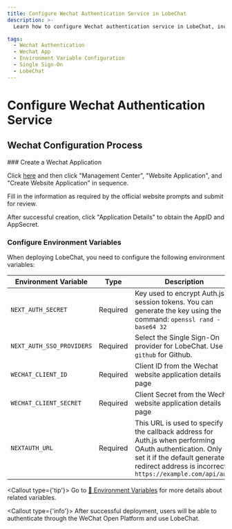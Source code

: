 ```yaml
---
title: Configure Wechat Authentication Service in LobeChat
description: >-
  Learn how to configure Wechat authentication service in LobeChat, including creating a new Wechat App, setting permissions, and environment variables.

tags:
  - Wechat Authentication
  - Wechat App
  - Environment Variable Configuration
  - Single Sign-On
  - LobeChat
---
```


# Configure Wechat Authentication Service

## Wechat Configuration Process

<Steps>
  ### Create a Wechat Application

  Click [here](https://open.weixin.qq.com/cgi-bin/index) and then click "Management Center", "Website Application", and "Create Website Application" in sequence.

  Fill in the information as required by the official website prompts and submit for review.

  After successful creation, click "Application Details" to obtain the AppID and AppSecret.

  ### Configure Environment Variables

  When deploying LobeChat, you need to configure the following environment variables:

  | Environment Variable      | Type     | Description                                                                                                                                                                                           |
  | ------------------------- | -------- | ----------------------------------------------------------------------------------------------------------------------------------------------------------------------------------------------------- |
  | `NEXT_AUTH_SECRET`        | Required | Key used to encrypt Auth.js session tokens. You can generate the key using the command: `openssl rand -base64 32`                                                                                     |
  | `NEXT_AUTH_SSO_PROVIDERS` | Required | Select the Single Sign-On provider for LobeChat. Use `github` for Github.                                                                                                                             |
  | `WECHAT_CLIENT_ID`        | Required | Client ID from the Wechat website application details page                                                                                                                                            |
  | `WECHAT_CLIENT_SECRET`    | Required | Client Secret from the Wechat website application details page                                                                                                                                        |
  | `NEXTAUTH_URL`            | Required | This URL is used to specify the callback address for Auth.js when performing OAuth authentication. Only set it if the default generated redirect address is incorrect. `https://example.com/api/auth` |

  <Callout type={'tip'}>
    Go to [📘 Environment Variables](/en/docs/self-hosting/environment-variables/auth#wechat) for more details about related variables.
  </Callout>
</Steps>

<Callout type={'info'}>
  After successful deployment, users will be able to authenticate through the WeChat Open Platform
  and use LobeChat.
</Callout>

